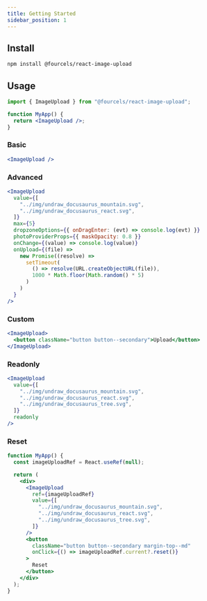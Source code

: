 ```yaml
---
title: Getting Started
sidebar_position: 1
---
```


## Install

```bash npm2yarn
npm install @fourcels/react-image-upload
```

## Usage

```jsx
import { ImageUpload } from "@fourcels/react-image-upload";

function MyApp() {
  return <ImageUpload />;
}
```

### Basic

```jsx live
<ImageUpload />
```

### Advanced

```jsx live
<ImageUpload
  value={[
    "../img/undraw_docusaurus_mountain.svg",
    "../img/undraw_docusaurus_react.svg",
  ]}
  max={5}
  dropzoneOptions={{ onDragEnter: (evt) => console.log(evt) }}
  photoProviderProps={{ maskOpacity: 0.8 }}
  onChange={(value) => console.log(value)}
  onUpload={(file) =>
    new Promise((resolve) =>
      setTimeout(
        () => resolve(URL.createObjectURL(file)),
        1000 * Math.floor(Math.random() * 5)
      )
    )
  }
/>
```

### Custom

```jsx live
<ImageUpload>
  <button className="button button--secondary">Upload</button>
</ImageUpload>
```

### Readonly

```jsx live
<ImageUpload
  value={[
    "../img/undraw_docusaurus_mountain.svg",
    "../img/undraw_docusaurus_react.svg",
    "../img/undraw_docusaurus_tree.svg",
  ]}
  readonly
/>
```

### Reset

```jsx live
function MyApp() {
  const imageUploadRef = React.useRef(null);

  return (
    <div>
      <ImageUpload
        ref={imageUploadRef}
        value={[
          "../img/undraw_docusaurus_mountain.svg",
          "../img/undraw_docusaurus_react.svg",
          "../img/undraw_docusaurus_tree.svg",
        ]}
      />
      <button
        className="button button--secondary margin-top--md"
        onClick={() => imageUploadRef.current?.reset()}
      >
        Reset
      </button>
    </div>
  );
}
```
